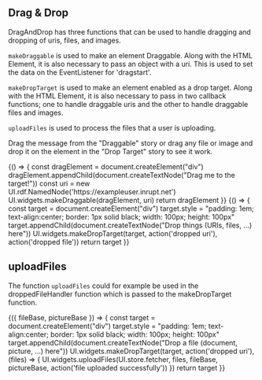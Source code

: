 

<Meta title="Drag & Drop"/>

## Drag & Drop

DragAndDrop has three functions that can be used to handle dragging and dropping of uris, files, and images.

`makeDraggable` is used to make an element Draggable. Along with the HTML Element, it is also necessary to pass an
 object with a uri. This is used to set the data on the EventListener for 'dragstart'.

`makeDropTarget` is used to make an element enabled as a drop target. Along with the HTML Element, it is also
 necessary to pass in two callback functions; one to handle draggable uris and the other to handle draggable files and images.

`uploadFiles` is used to process the files that a user is uploading.

Drag the message from the "Draggable" story or drag any file or image and drop it on the element in the "Drop Target" story to see it
 work.

<Canvas>
  <Story name="Draggable">
    {() => {
      const dragElement = document.createElement("div")
      dragElement.appendChild(document.createTextNode("Drag me to the target!"))
      const uri = new UI.rdf.NamedNode('https://exampleuser.inrupt.net')
      UI.widgets.makeDraggable(dragElement, uri)
      return dragElement
    }}
  </Story>
</Canvas>

<Canvas>
  <Story name="Drop Target">
    {() => {
      const target = document.createElement("div")
      target.style = "padding: 1em; text-align:center; border: 1px solid black; width: 100px; height: 100px"
      target.appendChild(document.createTextNode("Drop things (URIs, files, ...) here"))
      UI.widgets.makeDropTarget(target, action('dropped uri'), action('dropped file'))
      return target
    }}
  </Story>
</Canvas>

## uploadFiles

The function `uploadFiles` could for example be used in the droppedFileHandler function which is passed to the
 makeDropTarget function.

<Canvas>
  <Story name="Upload Files" args={{ fileBase: "https://pod.example/Files", pictureBase: "https://pod.example/Pictures"}}>
    {({ fileBase, pictureBase }) => {
        const target = document.createElement("div")
        target.style = "padding: 1em; text-align:center; border: 1px solid black; width: 100px; height: 100px"
        target.appendChild(document.createTextNode("Drop a file (document, picture, ...) here"))
        UI.widgets.makeDropTarget(target, action('dropped uri'), (files) => {
          UI.widgets.uploadFiles(UI.store.fetcher, files, fileBase, pictureBase, action('file uploaded successfully'))
        })
        return target
    }}
  </Story>
</Canvas>
